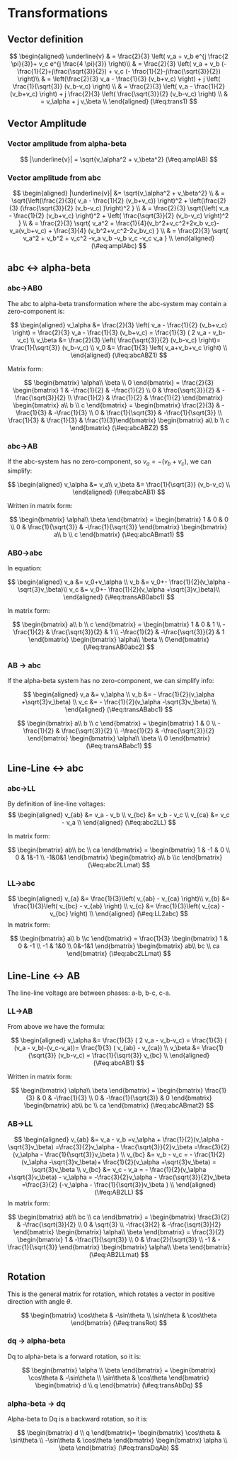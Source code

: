 # Transformations

<!--
AB is used here to denote alpha-beta.
-->

## Vector definition

$$
\begin{aligned}
\underline{v} 
& = \frac{2}{3} \left( v_a + v_b e^{j \frac{2 \pi}{3}}+ v_c e^{j \frac{4 \pi}{3}} \right)\\
& = \frac{2}{3} \left( v_a + v_b (- \frac{1}{2}+j\frac{\sqrt{3}}{2}) + v_c (- \frac{1}{2}-j\frac{\sqrt{3}}{2}) \right)\\
& = \left(\frac{2}{3} v_a - \frac{1}{3}  (v_b+v_c) \right) + j \left( \frac{1}{\sqrt{3}} (v_b-v_c) \right)   \\
& = \frac{2}{3} \left( v_a - \frac{1}{2}  (v_b+v_c) \right) + j \frac{2}{3} \left( \frac{\sqrt{3}}{2} (v_b-v_c) \right)   \\
& = v_\alpha + j v_\beta   \\
\end{aligned}
(\#eq:trans1)
$$



## Vector Amplitude


### Vector amplitude from alpha-beta

$$
|\underline{v}| = \sqrt{v_\alpha^2 +  v_\beta^2}
(\#eq:amplAB)
$$

### Vector amplitude from abc

$$
\begin{aligned}
|\underline{v}| &= \sqrt{v_\alpha^2 +  v_\beta^2}  \\
& =  \sqrt{\left(\frac{2}{3}( v_a - \frac{1}{2}  (v_b+v_c)) \right)^2 + \left(\frac{2}{3} (\frac{\sqrt{3}}{2} (v_b-v_c) )\right)^2 }  \\
& = \frac{2}{3} \sqrt{\left( v_a - \frac{1}{2}  (v_b+v_c) \right)^2 + \left( \frac{\sqrt{3}}{2} (v_b-v_c) \right)^2 }  \\
& = \frac{2}{3} \sqrt{ v_a^2 + \frac{1}{4}(v_b^2+v_c^2+2v_b v_c)-v_a(v_b+v_c)  + \frac{3}{4} (v_b^2+v_c^2-2v_bv_c)  } \\
& = \frac{2}{3} \sqrt{ v_a^2 + v_b^2 + v_c^2 -v_a v_b -v_b v_c  -v_c v_a } \\
\end{aligned}
(\#eq:amplAbc)
$$



## abc <-> alpha-beta



### abc->AB0

The abc to alpha-beta transformation where the abc-system may contain a zero-component is:

$$
\begin{aligned}
v_\alpha &= \frac{2}{3} \left( v_a - \frac{1}{2}  (v_b+v_c) \right) = \frac{2}{3}  v_a - \frac{1}{3}  (v_b+v_c) = \frac{1}{3} ( 2 v_a - v_b-v_c)  \\
v_\beta &= \frac{2}{3} \left( \frac{\sqrt{3}}{2} (v_b-v_c) \right)=  \frac{1}{\sqrt{3}} (v_b-v_c) \\
v_0 &= \frac{1}{3} \left( v_a+v_b+v_c \right) \\
\end{aligned}
(\#eq:abcABZ1)
$$

Matrix form:

$$
\begin{bmatrix} \alpha\\ \beta \\ 0 \end{bmatrix}
= \frac{2}{3} \begin{bmatrix} 1 & -\frac{1}{2} & -\frac{1}{2} \\ 0 & \frac{\sqrt{3}}{2} & -\frac{\sqrt{3}}{2}
\\ \frac{1}{2} & \frac{1}{2} & \frac{1}{2}  \end{bmatrix}  
\begin{bmatrix} a\\ b \\ c \end{bmatrix}
= \begin{bmatrix} \frac{2}{3} & -\frac{1}{3} & -\frac{1}{3} \\ 0 & \frac{1}{\sqrt{3}} & -\frac{1}{\sqrt{3}}
\\ \frac{1}{3} & \frac{1}{3} & \frac{1}{3}\end{bmatrix}
\begin{bmatrix} a\\ b \\ c \end{bmatrix}
(\#eq:abcABZ2)
$$



### abc->AB

If the abc-system has no zero-component, so $v_a=-(v_b+v_c)$, we can simplify:

$$
\begin{aligned}
v_\alpha &=   v_a\\
v_\beta &=  \frac{1}{\sqrt{3}} (v_b-v_c) \\
\end{aligned}
(\#eq:abcAB1)
$$

Written in matrix form:

$$
\begin{bmatrix} \alpha\\ \beta \end{bmatrix}
= \begin{bmatrix} 1 & 0 & 0 \\ 0 & \frac{1}{\sqrt{3}} & -\frac{1}{\sqrt{3}} \end{bmatrix}
\begin{bmatrix} a\\ b \\ c \end{bmatrix}
(\#eq:abcABmat1)
$$

### AB0->abc

In equation:

$$
\begin{aligned}
v_a &= v_0+v_\alpha  \\
v_b &=  v_0+- \frac{1}{2}(v_\alpha -\sqrt{3}v_\beta)\\
v_c &=  v_0+- \frac{1}{2}(v_\alpha +\sqrt{3}v_\beta)\\
\end{aligned}
(\#eq:transAB0abc1)
$$

In matrix form:

$$
\begin{bmatrix} a\\ b \\ c \end{bmatrix}
= \begin{bmatrix} 1 & 0 & 1 \\ -\frac{1}{2} & \frac{\sqrt{3}}{2} & 1 \\ -\frac{1}{2} & -\frac{\sqrt{3}}{2} & 1 \end{bmatrix}
\begin{bmatrix} \alpha\\ \beta \\ 0\end{bmatrix}
(\#eq:transAB0abc2)
$$



### AB -> abc

If the alpha-beta system has no zero-component, we can simplify info:

$$
\begin{aligned}
v_a &=  v_\alpha \\
v_b &= - \frac{1}{2}(v_\alpha +\sqrt{3}v_\beta) \\
v_c &= - \frac{1}{2}(v_\alpha -\sqrt{3}v_\beta) \\
\end{aligned}
(\#eq:transABabc1)
$$




$$
\begin{bmatrix} a\\ b \\ c \end{bmatrix}
= \begin{bmatrix} 1 & 0  \\ -\frac{1}{2} & \frac{\sqrt{3}}{2}  \\ -\frac{1}{2} & -\frac{\sqrt{3}}{2}  \end{bmatrix}
\begin{bmatrix} \alpha\\ \beta \\ 0 \end{bmatrix}
(\#eq:transABabc1)
$$


## Line-Line <-> abc


### abc->LL

By definition of line-line voltages:
$$
\begin{aligned}
v_{ab} &=  v_a - v_b \\
v_{bc} &=  v_b - v_c  \\
v_{ca} &=  v_c - v_a \\
\end{aligned}
(\#eq:abc2LL)
$$

In matrix form:

$$
\begin{bmatrix} ab\\ bc \\ ca \end{bmatrix}
= \begin{bmatrix} 1 & -1 & 0 \\  0 & 1&-1 \\ 
-1&0&1 \end{bmatrix}
\begin{bmatrix} a\\ b \\c \end{bmatrix}
(\#eq:abc2LLmat)
$$

### LL->abc

$$
\begin{aligned}
v_{a} &=  \frac{1}{3}\left( v_{ab} - v_{ca} \right)\\
v_{b} &=  \frac{1}{3}\left( v_{bc} - v_{ab} \right)  \\
v_{c} &=  \frac{1}{3}\left( v_{ca} - v_{bc} \right) \\
\end{aligned}
(\#eq:LL2abc)
$$
In matrix form:

$$
\begin{bmatrix} a\\ b \\c \end{bmatrix}
= \frac{1}{3} \begin{bmatrix} 1 & 0 & -1 \\  -1 & 1&0 \\ 
0&-1&1 \end{bmatrix}
\begin{bmatrix} ab\\ bc \\ ca \end{bmatrix}
(\#eq:abc2LLmat)
$$


## Line-Line <-> AB

The line-line voltage are between phases: a-b, b-c, c-a.

### LL->AB

From above we have the formula:

$$
\begin{aligned}
v_\alpha &=  \frac{1}{3} ( 2 v_a - v_b-v_c) = \frac{1}{3} ( (v_a - v_b)-(v_c-v_a))= \frac{1}{3} ( v_{ab} - v_{ca})   \\
v_\beta &=   \frac{1}{\sqrt{3}} (v_b-v_c) = \frac{1}{\sqrt{3}} v_{bc}   \\
\end{aligned}
(\#eq:abcAB1)
$$

Written in matrix form:


$$
\begin{bmatrix} \alpha\\ \beta \end{bmatrix}
= \begin{bmatrix} \frac{1}{3} & 0 & -\frac{1}{3} \\ 0  & -\frac{1}{\sqrt{3}} & 0 \end{bmatrix}
\begin{bmatrix} ab\\ bc \\ ca \end{bmatrix}
(\#eq:abcABmat2)
$$

### AB->LL


$$
\begin{aligned}
v_{ab} &=  v_a - v_b =v_\alpha + \frac{1}{2}(v_\alpha -\sqrt{3}v_\beta)
=\frac{3}{2}v_\alpha - \frac{\sqrt{3}}{2}v_\beta 
=\frac{3}{2} (v_\alpha - \frac{1}{\sqrt{3}}v_\beta  )  \\
v_{bc} &=  v_b - v_c =  - \frac{1}{2}(v_\alpha -\sqrt{3}v_\beta)+ \frac{1}{2}(v_\alpha +\sqrt{3}v_\beta) = \sqrt{3}v_\beta  \\
v_{bc} &=  v_c - v_a =  - \frac{1}{2}(v_\alpha +\sqrt{3}v_\beta) - v_\alpha 
= -\frac{3}{2}v_\alpha - \frac{\sqrt{3}}{2}v_\beta =\frac{3}{2} (-v_\alpha - \frac{1}{\sqrt{3}}v_\beta  )  \\
\end{aligned}
(\#eq:AB2LL)
$$
In matrix form:

$$
\begin{bmatrix} ab\\ bc \\ ca \end{bmatrix}
= \begin{bmatrix} \frac{3}{2} & -\frac{\sqrt{3}}{2} \\  0 & \sqrt{3} \\ 
-\frac{3}{2} & -\frac{\sqrt{3}}{2} \end{bmatrix}
\begin{bmatrix} \alpha\\ \beta \end{bmatrix}
= \frac{3}{2} \begin{bmatrix} 1 & -\frac{1}{\sqrt{3}} \\  0 & \frac{2}{\sqrt{3}} \\ 
-1 & -\frac{1}{\sqrt{3}} \end{bmatrix}
\begin{bmatrix} \alpha\\ \beta \end{bmatrix}
(\#eq:AB2LLmat)
$$



## Rotation

This is the general matrix for rotation, which rotates a vector in positive direction with angle $\theta$.

$$
\begin{bmatrix} \cos\theta & -\sin\theta \\  \sin\theta & \cos\theta  \end{bmatrix}
(\#eq:transRot)
$$


### dq -> alpha-beta

Dq to alpha-beta is a forward rotation, so it is:

$$
\begin{bmatrix} \alpha \\  \beta  \end{bmatrix} =
\begin{bmatrix} \cos\theta & -\sin\theta \\  \sin\theta & \cos\theta  \end{bmatrix}
\begin{bmatrix} d \\  q  \end{bmatrix}
(\#eq:transAbDq)
$$

### alpha-beta -> dq

Alpha-beta to Dq is a backward rotation, so it is:

$$
\begin{bmatrix} d \\  q  \end{bmatrix}=
\begin{bmatrix} \cos\theta & \sin\theta \\  -\sin\theta & \cos\theta  \end{bmatrix}
\begin{bmatrix} \alpha \\ \beta  \end{bmatrix} 
(\#eq:transDqAb)
$$










